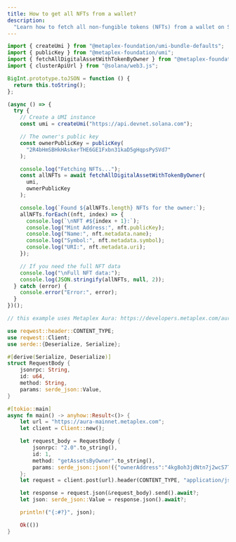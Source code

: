 ```yaml
---
title: How to get all NFTs from a wallet?
description:
  "Learn how to fetch all non-fungible tokens (NFTs) from a wallet on Solana."
---
```


<CodeTabs storage="cookbook">

```typescript !! title="Legacy"
import { createUmi } from "@metaplex-foundation/umi-bundle-defaults";
import { publicKey } from "@metaplex-foundation/umi";
import { fetchAllDigitalAssetWithTokenByOwner } from "@metaplex-foundation/mpl-token-metadata";
import { clusterApiUrl } from "@solana/web3.js";

BigInt.prototype.toJSON = function () {
  return this.toString();
};

(async () => {
  try {
    // Create a UMI instance
    const umi = createUmi("https://api.devnet.solana.com");

    // The owner's public key
    const ownerPublicKey = publicKey(
      "2R4bHmSBHkHAskerTHE6GE1Fxbn31kaD5gHqpsPySVd7"
    );

    console.log("Fetching NFTs...");
    const allNFTs = await fetchAllDigitalAssetWithTokenByOwner(
      umi,
      ownerPublicKey
    );

    console.log(`Found ${allNFTs.length} NFTs for the owner:`);
    allNFTs.forEach((nft, index) => {
      console.log(`\nNFT #${index + 1}:`);
      console.log("Mint Address:", nft.publicKey);
      console.log("Name:", nft.metadata.name);
      console.log("Symbol:", nft.metadata.symbol);
      console.log("URI:", nft.metadata.uri);
    });

    // If you need the full NFT data
    console.log("\nFull NFT data:");
    console.log(JSON.stringify(allNFTs, null, 2));
  } catch (error) {
    console.error("Error:", error);
  }
})();
```

```rust !! title="Rust"
// this example uses Metaplex Aura: https://developers.metaplex.com/aura

use reqwest::header::CONTENT_TYPE;
use reqwest::Client;
use serde::{Deserialize, Serialize};

#[derive(Serialize, Deserialize)]
struct RequestBody {
    jsonrpc: String,
    id: u64,
    method: String,
    params: serde_json::Value,
}

#[tokio::main]
async fn main() -> anyhow::Result<()> {
    let url = "https://aura-mainnet.metaplex.com";
    let client = Client::new();

    let request_body = RequestBody {
        jsonrpc: "2.0".to_string(),
        id: 1,
        method: "getAssetsByOwner".to_string(),
        params: serde_json::json!({"ownerAddress":"4kg8oh3jdNtn7j2wcS7TrUua31AgbLzDVkBZgTAe44aF"}),
    };
    let request = client.post(url).header(CONTENT_TYPE, "application/json");

    let response = request.json(&request_body).send().await?;
    let json: serde_json::Value = response.json().await?;

    println!("{:#?}", json);

    Ok(())
}
```

</CodeTabs>
